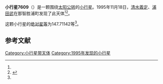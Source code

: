 {{Infobox planet
| bgcolour = #FFFFC0
| name = 7609
| symbol = 
| image = 
| caption = 
| discovery = yes
| discovery_ref = 
| discoverer = [[清水義定|清水義定]]、[[浦田武|浦田武]]
| discovery_site = [[那智胜浦町|那智胜浦町]] 
| discovered = 1995年11月18日
| designations = yes
| mp_name = 
| named_after = 
| alt_names = 1995 WX3/ 1974 FT1 / 1981 UY17 / 1990 TR15
| mp_category = [[主带小行星|主带小行星]]
| orbit_ref = <ref name="a">[http://ssd.jpl.nasa.gov/sbdb.cgi?sstr=7609 7609] {{Wayback|url=http://ssd.jpl.nasa.gov/sbdb.cgi?sstr=7609 |date=20210717070501 }}，小行星數據庫瀏覽器（JPL Small-Body Database Browser）－[[美国国家航空航天局|美国国家航空航天局]]喷气推进实验室</ref>
| epoch = 2456400.5 (2013年4月18日更新)
| aphelion = {{convert|2.9990126|AU|km|3|abbr=on|lk=out}}
| perihelion = {{convert|2.5199456|AU|km|3|abbr=on}}
| semimajor = {{convert|2.7594791|AU|km|3|abbr=on}}
| eccentricity = 0.0868039
| period = 1674.322351 [[日|日]]<br />4.58[[儒略年|儒略年]]
| avg_speed = 
| inclination = 12.78567
| asc_node = 21.99675
| mean_anomaly = 
| arg_peri = 147.71142
| satellites = 
| physical_characteristics = yes
| dimensions = 
| mass = 
| density = 
| surface_grav = 
| escape_velocity = 
| sidereal_day = 
| axial_tilt = 
| pole_ecliptic_lat = 
| pole_ecliptic_lon = 
| albedo = 
| temperatures= 
| temp_name1 = 
| mean_temp_1 = 
| max_temp_1 = 
| temp_name2 = 
| max_temp_2 = 
| spectral_type = 
| abs_magnitude = 147.71142
}}

'''小行星7609'''（{{lang-en|7609}}）是一颗围绕[[太阳|太阳]][[公转|公转]]的[[小行星|小行星]]。1995年11月18日，[[清水義定|清水義定]]、[[浦田武|浦田武]]在那智胜浦町发现了此天体<ref name="a" /><ref>{{cite news|title=小行星列表|url=http://cfa-www.harvard.edu/iau/lists/NumberedMPs.txt|accessdate=2013-07-08|newspaper=哈佛大学|archive-date=2008-05-17|archive-url=https://web.archive.org/web/20080517010638/http://cfa-www.harvard.edu/iau/lists/NumberedMPs.txt|dead-url=no}}</ref>。

这颗小行星的[[绝对星等|绝对星等]]为147.71142等<ref name="a" />。

==参考文献==
{{reflist}}
{{Minor Planet Number|[[小行星7608|小行星7608]]|[[小行星7610|小行星7610]]}}

{{小天体}}

[[Category:小行星带天体|Category:小行星带天体]]
[[Category:1995年发现的小行星|Category:1995年发现的小行星]]

{{asteroid-stub}}